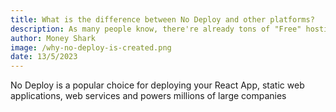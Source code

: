 ```yaml
---
title: What is the difference between No Deploy and other platforms?
description: As many people know, there're already tons of "Free" hosting platform out there, what is the reason we created No Deploy?
author: Money Shark
image: /why-no-deploy-is-created.png
date: 13/5/2023
---
```


No Deploy is a popular choice for deploying your React App, static web applications, web services and powers millions of large companies
